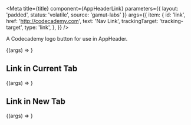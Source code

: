 
<Meta
  title={title}
  component={AppHeaderLink}
  parameters={{ layout: 'padded', status: 'volatile', source: 'gamut-labs' }}
  args={{
    item: {
      id: 'link',
      href: 'http://codecademy.com',
      text: 'Nav Link',
      trackingTarget: 'tracking-target',
      type: 'link',
    },
  }}
/>

A Codecademy logo button for use in AppHeader.

<Canvas>
  <Story name="AppHeaderLink">{(args) => <AppHeaderLink {...args} />}</Story>
</Canvas>

<Props of={AppHeaderLink} />

## Link in Current Tab

<Canvas>
  <Story
    name="Current Tab"
    args={{
      item: {
        id: 'link-current-tab',
        href: 'http://codecademy.com',
        text: 'Current Tab',
        trackingTarget: 'tracking-target',
        type: 'link',
      },
    }}
  >
    {(args) => <AppHeaderLink {...args} />}
  </Story>
</Canvas>

## Link in New Tab

<Canvas>
  <Story
    name="New Tab"
    args={{
      item: {
        id: 'link-new-tab',
        href: 'http://codecademy.com',
        newTab: true,
        text: 'New Tab',
        trackingTarget: 'tracking-target',
        type: 'link',
      },
    }}
  >
    {(args) => <AppHeaderLink {...args} />}
  </Story>
</Canvas>
